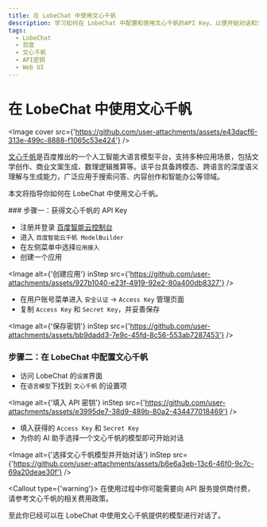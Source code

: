 ```yaml
---
title: 在 LobeChat 中使用文心千帆
description: 学习如何在 LobeChat 中配置和使用文心千帆的API Key，以便开始对话和交互。
tags:
  - LobeChat
  - 百度
  - 文心千帆
  - API密钥
  - Web UI
---
```


# 在 LobeChat 中使用文心千帆

<Image
  cover
  src={'https://github.com/user-attachments/assets/e43dacf6-313e-499c-8888-f1065c53e424'}
/>

[文心千帆](https://qianfan.cloud.baidu.com/)是百度推出的一个人工智能大语言模型平台，支持多种应用场景，包括文学创作、商业文案生成、数理逻辑推算等。该平台具备跨模态、跨语言的深度语义理解与生成能力，广泛应用于搜索问答、内容创作和智能办公等领域。

本文将指导你如何在 LobeChat 中使用文心千帆。

<Steps>
### 步骤一：获得文心千帆的 API Key

- 注册并登录 [百度智能云控制台](https://console.bce.baidu.com/)
- 进入 `百度智能云千帆 ModelBuilder`
- 在左侧菜单中选择`应用接入`
- 创建一个应用

<Image
  alt={'创建应用'}
  inStep
  src={'https://github.com/user-attachments/assets/927b1040-e23f-4919-92e2-80a400db8327'}
/>

- 在用户账号菜单进入 `安全认证` -> `Access Key` 管理页面
- 复制 `Access Key` 和 `Secret Key`，并妥善保存

<Image
  alt={'保存密钥'}
  inStep
  src={'https://github.com/user-attachments/assets/bb9dadd3-7e9c-45fd-8c56-553ab7287453'}
/>

### 步骤二：在 LobeChat 中配置文心千帆

- 访问 LobeChat 的`设置`界面
- 在`语言模型`下找到 `文心千帆` 的设置项

<Image
  alt={'填入 API 密钥'}
  inStep
  src={'https://github.com/user-attachments/assets/e3995de7-38d9-489b-80a2-434477018469'}
/>

- 填入获得的 `Access Key` 和 `Secret Key`
- 为你的 AI 助手选择一个文心千帆的模型即可开始对话

<Image
  alt={'选择文心千帆模型并开始对话'}
  inStep
  src={'https://github.com/user-attachments/assets/b6e6a3eb-13c6-46f0-9c7c-69a20deae30f'}
/>

<Callout type={'warning'}>
  在使用过程中你可能需要向 API 服务提供商付费，请参考文心千帆的相关费用政策。
</Callout>

</Steps>

至此你已经可以在 LobeChat 中使用文心千帆提供的模型进行对话了。
